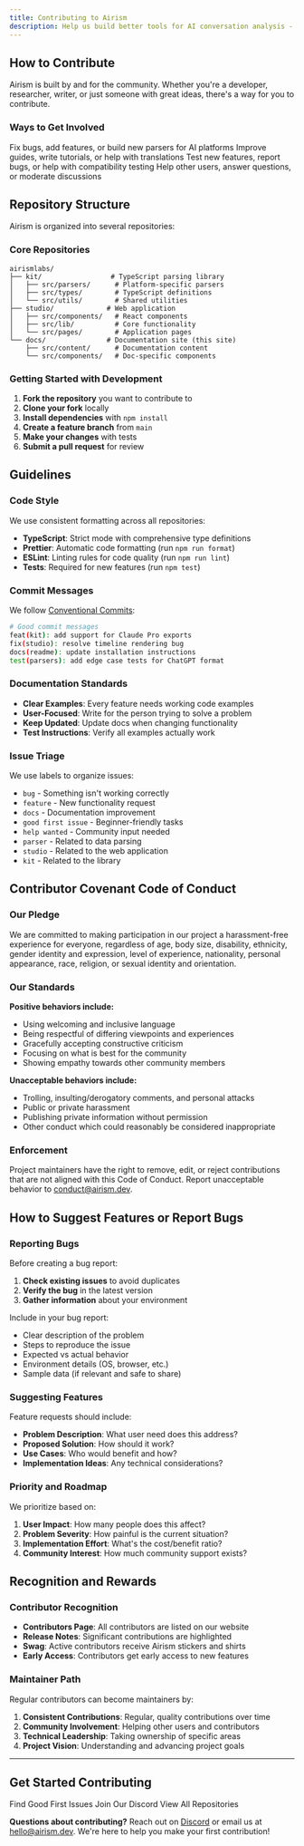 ```yaml
---
title: Contributing to Airism
description: Help us build better tools for AI conversation analysis - from code to docs to community
---
```


## How to Contribute

Airism is built by and for the community. Whether you're a developer, researcher, writer, or just someone with great ideas, there's a way for you to contribute.

### Ways to Get Involved

<CardGrid>
  <Card title="Code Contributions" icon="rocket">
    Fix bugs, add features, or build new parsers for AI platforms
  </Card>
  <Card title="Documentation" icon="document">
    Improve guides, write tutorials, or help with translations
  </Card>
  <Card title="Testing & QA" icon="approve-check">
    Test new features, report bugs, or help with compatibility testing
  </Card>
  <Card title="Community Support" icon="heart">
    Help other users, answer questions, or moderate discussions
  </Card>
</CardGrid>

## Repository Structure

Airism is organized into several repositories:

### Core Repositories

```
airismlabs/
├── kit/                 # TypeScript parsing library
│   ├── src/parsers/      # Platform-specific parsers
│   ├── src/types/        # TypeScript definitions
│   └── src/utils/        # Shared utilities
├── studio/             # Web application
│   ├── src/components/   # React components
│   ├── src/lib/          # Core functionality
│   └── src/pages/        # Application pages
└── docs/               # Documentation site (this site)
    ├── src/content/      # Documentation content
    └── src/components/   # Doc-specific components
```

### Getting Started with Development

1. **Fork the repository** you want to contribute to
2. **Clone your fork** locally
3. **Install dependencies** with `npm install`
4. **Create a feature branch** from `main`
5. **Make your changes** with tests
6. **Submit a pull request** for review

## Guidelines

### Code Style

We use consistent formatting across all repositories:

- **TypeScript**: Strict mode with comprehensive type definitions
- **Prettier**: Automatic code formatting (run `npm run format`)
- **ESLint**: Linting rules for code quality (run `npm run lint`)
- **Tests**: Required for new features (run `npm test`)

### Commit Messages

We follow [Conventional Commits](https://conventionalcommits.org/):

```bash
# Good commit messages
feat(kit): add support for Claude Pro exports
fix(studio): resolve timeline rendering bug
docs(readme): update installation instructions
test(parsers): add edge case tests for ChatGPT format
```

### Documentation Standards

- **Clear Examples**: Every feature needs working code examples
- **User-Focused**: Write for the person trying to solve a problem
- **Keep Updated**: Update docs when changing functionality
- **Test Instructions**: Verify all examples actually work

### Issue Triage

We use labels to organize issues:

- `bug` - Something isn't working correctly
- `feature` - New functionality request
- `docs` - Documentation improvement
- `good first issue` - Beginner-friendly tasks
- `help wanted` - Community input needed
- `parser` - Related to data parsing
- `studio` - Related to the web application
- `kit` - Related to the library

## Contributor Covenant Code of Conduct

### Our Pledge

We are committed to making participation in our project a harassment-free experience for everyone, regardless of age, body size, disability, ethnicity, gender identity and expression, level of experience, nationality, personal appearance, race, religion, or sexual identity and orientation.

### Our Standards

**Positive behaviors include:**
- Using welcoming and inclusive language
- Being respectful of differing viewpoints and experiences
- Gracefully accepting constructive criticism
- Focusing on what is best for the community
- Showing empathy towards other community members

**Unacceptable behaviors include:**
- Trolling, insulting/derogatory comments, and personal attacks
- Public or private harassment
- Publishing private information without permission
- Other conduct which could reasonably be considered inappropriate

### Enforcement

Project maintainers have the right to remove, edit, or reject contributions that are not aligned with this Code of Conduct. Report unacceptable behavior to conduct@airism.dev.

## How to Suggest Features or Report Bugs

### Reporting Bugs

Before creating a bug report:

1. **Check existing issues** to avoid duplicates
2. **Verify the bug** in the latest version
3. **Gather information** about your environment

Include in your bug report:
- Clear description of the problem
- Steps to reproduce the issue
- Expected vs actual behavior
- Environment details (OS, browser, etc.)
- Sample data (if relevant and safe to share)

### Suggesting Features

Feature requests should include:
- **Problem Description**: What user need does this address?
- **Proposed Solution**: How should it work?
- **Use Cases**: Who would benefit and how?
- **Implementation Ideas**: Any technical considerations?

### Priority and Roadmap

We prioritize based on:
1. **User Impact**: How many people does this affect?
2. **Problem Severity**: How painful is the current situation?
3. **Implementation Effort**: What's the cost/benefit ratio?
4. **Community Interest**: How much community support exists?

## Recognition and Rewards

### Contributor Recognition

- **Contributors Page**: All contributors are listed on our website
- **Release Notes**: Significant contributions are highlighted
- **Swag**: Active contributors receive Airism stickers and shirts
- **Early Access**: Contributors get early access to new features

### Maintainer Path

Regular contributors can become maintainers by:
1. **Consistent Contributions**: Regular, quality contributions over time
2. **Community Involvement**: Helping other users and contributors
3. **Technical Leadership**: Taking ownership of specific areas
4. **Project Vision**: Understanding and advancing project goals

---

## Get Started Contributing

<div style={{ textAlign: 'center', marginTop: '2rem' }}>
  <LinkButton href="https://github.com/airismlabs/kit/issues?q=is%3Aissue+is%3Aopen+label%3A%22good+first+issue%22" variant="primary">
    Find Good First Issues
  </LinkButton>
  <LinkButton href="https://discord.gg/airism" variant="secondary">
    Join Our Discord
  </LinkButton>
  <LinkButton href="https://github.com/airismlabs" variant="secondary">
    View All Repositories
  </LinkButton>
</div>

**Questions about contributing?** Reach out on [Discord](https://discord.gg/airism) or email us at hello@airism.dev. We're here to help you make your first contribution!